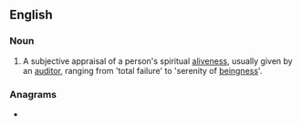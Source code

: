 ==English==

===Noun===
{{wikipedia}}
{{en-noun}}
# {{lb|en|Scientology}} A subjective appraisal of a person's spiritual [[aliveness]], usually given by an [[auditor]], ranging from 'total failure' to 'serenity of [[beingness]]'.

===Anagrams===
* {{anagrams|en|celatones}}